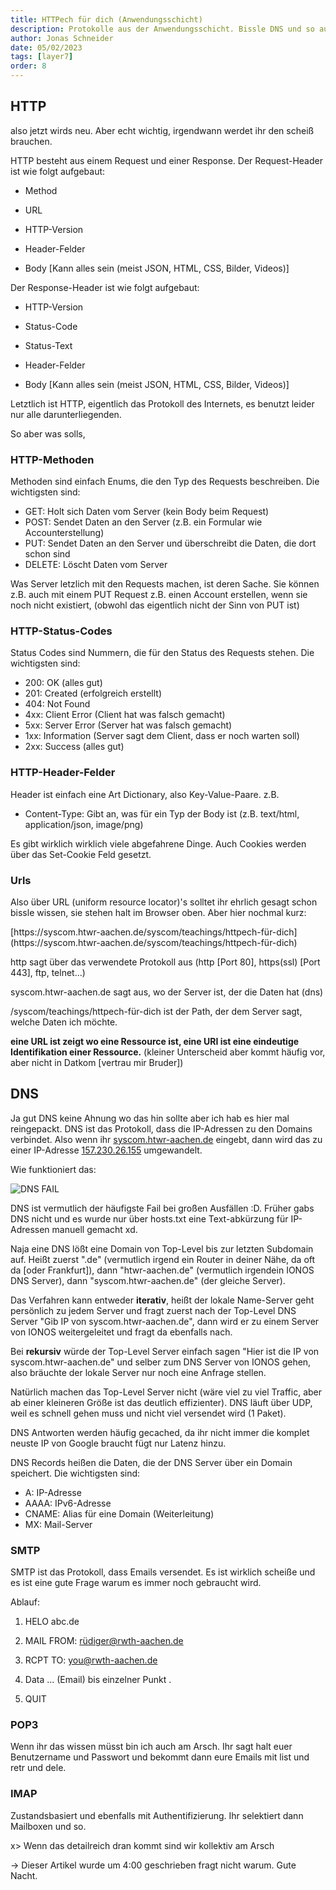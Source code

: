 ```yaml
---
title: HTTPech für dich (Anwendungsschicht)
description: Protokolle aus der Anwendungsschicht. Bissle DNS und so auch noch
author: Jonas Schneider
date: 05/02/2023
tags: [layer7]
order: 8
---
```


## HTTP

also jetzt wirds neu. Aber echt wichtig, irgendwann werdet ihr den scheiß brauchen.

HTTP besteht aus einem Request und einer Response.
Der Request-Header ist wie folgt aufgebaut:

- Method

- URL

- HTTP-Version

- Header-Felder

- Body [Kann alles sein (meist JSON, HTML, CSS, Bilder, Videos)]

Der Response-Header ist wie folgt aufgebaut:

- HTTP-Version

- Status-Code

- Status-Text

- Header-Felder

- Body [Kann alles sein (meist JSON, HTML, CSS, Bilder, Videos)]

Letztlich ist HTTP, eigentlich das Protokoll des Internets, es benutzt leider nur alle darunterliegenden.

So aber was solls,

### HTTP-Methoden

Methoden sind einfach Enums, die den Typ des Requests beschreiben. Die wichtigsten sind:

- GET: Holt sich Daten vom Server (kein Body beim Request)
- POST: Sendet Daten an den Server (z.B. ein Formular wie Accounterstellung)
- PUT: Sendet Daten an den Server und überschreibt die Daten, die dort schon sind
- DELETE: Löscht Daten vom Server

Was Server letzlich mit den Requests machen, ist deren Sache. Sie können z.B. auch mit einem PUT Request z.B. einen Account erstellen, wenn sie noch nicht existiert, (obwohl das eigentlich nicht der Sinn von PUT ist)

### HTTP-Status-Codes

Status Codes sind Nummern, die für den Status des Requests stehen. Die wichtigsten sind:

- 200: OK (alles gut)
- 201: Created (erfolgreich erstellt)
- 404: Not Found
- 4xx: Client Error (Client hat was falsch gemacht)
- 5xx: Server Error (Server hat was falsch gemacht)
- 1xx: Information (Server sagt dem Client, dass er noch warten soll)
- 2xx: Success (alles gut)

### HTTP-Header-Felder

Header ist einfach eine Art Dictionary, also Key-Value-Paare. z.B.

- Content-Type: Gibt an, was für ein Typ der Body ist (z.B. text/html, application/json, image/png)

Es gibt wirklich wirklich viele abgefahrene Dinge. Auch Cookies werden über das Set-Cookie Feld gesetzt.

### Urls

Also über URL (uniform resource locator)'s solltet ihr ehrlich gesagt schon bissle wissen, sie stehen halt im Browser oben. Aber hier nochmal kurz:

<div className="center">
  [https://syscom.htwr-aachen.de/syscom/teachings/httpech-für-dich](https://syscom.htwr-aachen.de/syscom/teachings/httpech-für-dich)
</div>

http sagt über das verwendete Protokoll aus (http [Port 80], https(ssl) [Port 443], ftp, telnet...)

syscom.htwr-aachen.de sagt aus, wo der Server ist, der die Daten hat (dns)

/syscom/teachings/httpech-für-dich ist der Path, der dem Server sagt, welche Daten ich möchte.

**eine URL ist zeigt wo eine Ressource ist, eine URI ist eine eindeutige Identifikation einer Ressource.** (kleiner Unterscheid aber kommt häufig vor, aber nicht in Datkom [vertrau mir Bruder])

## DNS

Ja gut DNS keine Ahnung wo das hin sollte aber ich hab es hier mal reingepackt. DNS ist das Protokoll, dass die IP-Adressen zu den Domains verbindet.
Also wenn ihr [syscom.htwr-aachen.de](https://syscom.htwr-aachen.de) eingebt, dann wird das zu einer IP-Adresse [157.230.26.155](https://157.230.26.155) umgewandelt.

Wie funktioniert das:

![DNS FAIL](https://media.tenor.com/b5XOCepSxyYAAAAd/facebook-down-fix-facebook.gif)

DNS ist vermutlich der häufigste Fail bei großen Ausfällen :D. Früher gabs DNS nicht und es wurde nur über hosts.txt eine Text-abkürzung für IP-Adressen manuell gemacht xd.

Naja eine DNS lößt eine Domain von Top-Level bis zur letzten Subdomain auf. Heißt zuerst ".de" (vermutlich irgend ein Router in deiner Nähe, da oft da [oder Frankfurt]),
dann "htwr-aachen.de" (vermutlich irgendein IONOS DNS Server), dann "syscom.htwr-aachen.de" (der gleiche Server).

Das Verfahren kann entweder **iterativ**, heißt der lokale Name-Server geht persönlich zu jedem Server und fragt zuerst nach der Top-Level DNS Server "Gib IP von syscom.htwr-aachen.de",
dann wird er zu einem Server von IONOS weitergeleitet und fragt da ebenfalls nach.

Bei **rekursiv** würde der Top-Level Server einfach sagen "Hier ist die IP von syscom.htwr-aachen.de" und selber zum DNS Server von IONOS gehen, also bräuchte der lokale Server nur noch eine Anfrage stellen.

Natürlich machen das Top-Level Server nicht (wäre viel zu viel Traffic, aber ab einer kleineren Größe ist das deutlich effizienter). DNS läuft über UDP, weil es schnell gehen muss und nicht viel versendet wird (1 Paket).

DNS Antworten werden häufig gecached, da ihr nicht immer die komplet neuste IP von Google braucht fügt nur Latenz hinzu.

DNS Records heißen die Daten, die der DNS Server über ein Domain speichert. Die wichtigsten sind:

- A: IP-Adresse
- AAAA: IPv6-Adresse
- CNAME: Alias für eine Domain (Weiterleitung)
- MX: Mail-Server

### SMTP

SMTP ist das Protokoll, dass Emails versendet. Es ist wirklich scheiße und es ist eine gute Frage warum es immer noch gebraucht wird.

Ablauf:

1. HELO abc.de

2. MAIL FROM: rüdiger@rwth-aachen.de

3. RCPT TO: you@rwth-aachen.de

4. Data
   ... (Email) bis einzelner Punkt
   .

5. QUIT

### POP3

Wenn ihr das wissen müsst bin ich auch am Arsch. Ihr sagt halt euer Benutzername und Passwort und bekommt dann eure Emails mit list und retr und dele.

### IMAP

Zustandsbasiert und ebenfalls mit Authentifizierung. Ihr selektiert dann Mailboxen und so.

x> Wenn das detailreich dran kommt sind wir kollektiv am Arsch

-> Dieser Artikel wurde um 4:00 geschrieben fragt nicht warum. Gute Nacht.
